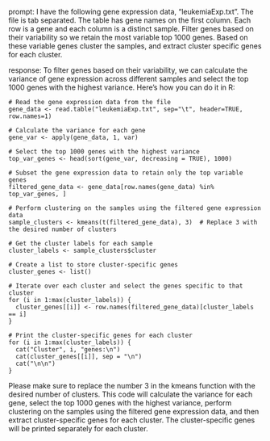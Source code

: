 prompt:
I have the following gene expression data, "leukemiaExp.txt". The file is tab separated. The table has gene names on the first column. Each row is a gene and each column is a distinct sample. Filter genes based on their variability so we retain the most variable top 1000 genes. Based on these variable genes cluster the samples, and extract cluster specific genes for each cluster.

response:
To filter genes based on their variability, we can calculate the variance of gene expression across different samples and select the top 1000 genes with the highest variance. Here's how you can do it in R:

```
# Read the gene expression data from the file
gene_data <- read.table("leukemiaExp.txt", sep="\t", header=TRUE, row.names=1)

# Calculate the variance for each gene
gene_var <- apply(gene_data, 1, var)

# Select the top 1000 genes with the highest variance
top_var_genes <- head(sort(gene_var, decreasing = TRUE), 1000)

# Subset the gene expression data to retain only the top variable genes
filtered_gene_data <- gene_data[row.names(gene_data) %in% top_var_genes, ]

# Perform clustering on the samples using the filtered gene expression data
sample_clusters <- kmeans(t(filtered_gene_data), 3)  # Replace 3 with the desired number of clusters

# Get the cluster labels for each sample
cluster_labels <- sample_clusters$cluster

# Create a list to store cluster-specific genes
cluster_genes <- list()

# Iterate over each cluster and select the genes specific to that cluster
for (i in 1:max(cluster_labels)) {
  cluster_genes[[i]] <- row.names(filtered_gene_data)[cluster_labels == i]
}

# Print the cluster-specific genes for each cluster
for (i in 1:max(cluster_labels)) {
  cat("Cluster", i, "genes:\n")
  cat(cluster_genes[[i]], sep = "\n")
  cat("\n\n")
}
```

Please make sure to replace the number 3 in the kmeans function with the desired number of clusters. This code will calculate the variance for each gene, select the top 1000 genes with the highest variance, perform clustering on the samples using the filtered gene expression data, and then extract cluster-specific genes for each cluster. The cluster-specific genes will be printed separately for each cluster.
